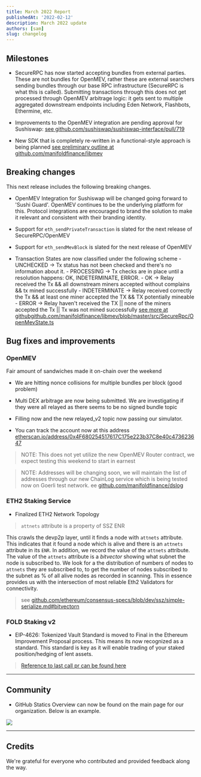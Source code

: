 ```yaml
---
title: March 2022 Report
publishedAt: '2022-02-12'
description: March 2022 update
authors: [sam]
slug: changelog
---
```


## Milestones

- SecureRPC has now started accepting bundles from external parties. These are not bundles for OpenMEV, rather these are
  external searchers sending bundles through our base RPC infrastructure (SecureRPC is what this is called). Submitting
  transactions through this does not get processed through OpenMEV arbitrage logic: it gets sent to multiple aggregated
  downstream endpoints including Eden Network, Flashbots, Ethermine, etc.

- Improvements to the OpenMEV integration are pending approval for Sushiswap:
  [see github.com/sushiswap/sushiswap-interface/pull/719](https://github.com/sushiswap/sushiswap-interface/pull/719)

- New SDK that is completely re-written in a functional-style approach is being planned
  [see preliminary outline at github.com/manifoldfinance/libmev](https://github.com/manifoldfinance/libmev)

## Breaking changes

This next release includes the following breaking changes.

- OpenMEV Integration for Sushiswap will be changed going forward to 'Sushi Guard'. OpenMEV continues to be the
  underlying platform for this. Protocol integrations are encouraged to brand the solution to make it relevant and
  consistent with their branding identity.

- Support for `eth_sendPrivateTransaction` is slated for the next release of SecureRPC/OpenMEV

- Support for `eth_sendMevBlock` is slated for the next release of OpenMEV

- Transaction States are now classified under the following scheme - UNCHECKED -> Tx status has not been checked and
  there's no information about it. - PROCESSING -> Tx checks are in place until a resolution happens: OK, INDETERMINATE,
  ERROR. - OK -> Relay received the Tx && all downstream miners accepted without complains && tx mined successfully -
  INDETERMINATE -> Relay received correctly the Tx && at least one miner accepted the TX && TX potentially mineable -
  ERROR -> Relay haven't received the TX || none of the miners accepted the Tx || Tx was not mined successfully
  [see more at githubgithub.com/manifoldfinance/libmev/blob/master/src/SecureRpc/OpenMevState.ts](https://github.com/manifoldfinance/libmev/blob/master/src/SecureRpc/OpenMevState.ts)

## Bug fixes and improvements

### OpenMEV

Fair amount of sandwiches made it on-chain over the weekend

- We are hitting nonce collisions for multiple bundles per block (good problem)
- Multi DEX arbitrage are now being submitted. We are investigating if they were all relayed as there seems to be no
  signed bundle topic

- Filling now and the new relayed_v2 topic now passing our simulator.

- You can track the account now at this address
  [etherscan.io/address/0x4F680254517617C175e223b37C8e40c473623647](https://etherscan.io/address/0x4F680254517617C175e223b37C8e40c473623647)

> NOTE: This does not yet utilize the new OpenMEV Router contract, we expect testing this weekend to start in earnest

> NOTE: Addresses will be changing soon, we will maintain the list of addresses through our new ChainLog service which
> is being tested now on Goerli test network. ee
> [github.com/manifoldfinance/dslog](https://github.com/manifoldfinance/dslog)

### ETH2 Staking Service

- Finalized ETH2 Network Topology

> `attnets` attribute is a property of SSZ ENR

This crawls the devp2p layer, until it finds a node with `attnets` attribute. This indicates that it found a node which
is alive and there is an `attnets` attribute in its `ENR`. In addition, we record the value of the `attnets` attribute.
The value of the `attnets` attribute is a _bitvector_ showing what subnet the node is subscribed to. We look for a the
distribution of numbers of nodes to `attnets` they are subscribed to, to get the number of nodes subscribed to the
subnet as % of all alive nodes as recorded in scanning. This in essence provides us with the intersection of most
reliable Eth2 Validators for connectivity.

> see
> [github.com/ethereum/consensus-specs/blob/dev/ssz/simple-serialize.md#bitvectorn](https://github.com/ethereum/consensus-specs/blob/dev/ssz/simple-serialize.md#bitvectorn)

### FOLD Staking v2

- EIP-4626: Tokenized Vault Standard is moved to Final in the Ethereum Improvement Proposal process. This means its now
  recognized as a standard. This standard is key as it will enable trading of your staked position/hedging of lent
  assets.

> [Reference to last call pr can be found here](https://github.com/ethereum/EIPs/pull/4924)

---

## Community

- GitHub Statics Overview can now be found on the main page for our organization. Below is an example.

![](https://d.pr/i/oi1Gqk.jpeg)

---

## Credits

We're grateful for everyone who contributed and provided feedback along the way.
